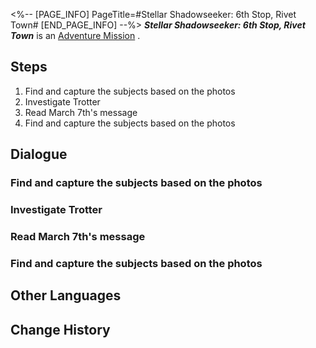 <%-- [PAGE_INFO]
PageTitle=#Stellar Shadowseeker: 6th Stop, Rivet Town#
[END_PAGE_INFO] --%>
{{Stub|Dialogue, characters, and location(s)}}
{{Mission Infobox
|id            = 8002105
|title         = 
|image         = Mission Stellar Shadowseeker: 6th Stop, Rivet Town.png
|type          = Adventure
|event_name    = 
|chapter       = 
|requirements  = 
* Reach [[Trailblaze Level]] 21
* [[Adventure Mission]] ''[[Stellar Shadowseeker: 5th Stop, Boulder Town]]'' completed
|summary       = <!--official mission summary from Fate's Atlas-->
|characters    = <!--characters that appear in this mission-->
|startLocation = <!--location as it intially appears on the mission screen-->
|world         = <!--i.e. Penacony-->
|area          = <!--i.e. A Child's Dream-->
|prev          = 
|next          = Stellar Shadowseeker: 7th Stop, Astral Express
|exp           = 
|credits       = 
|stellarJade   = 
|other         = 
}}
'''''Stellar Shadowseeker: 6th Stop, Rivet Town''''' is an [[Adventure Mission]]<!--in [world]-->.

==Steps==
# Find and capture the subjects based on the photos
# Investigate Trotter
# Read March 7th's message
# Find and capture the subjects based on the photos

<!--
==Gameplay Notes==

--><!--
==Trial Character==

-->
==Dialogue==
{{Stub Dialogue}}
===Find and capture the subjects based on the photos===
{{Mission Description|type=adventure|location=<!--to be added-->|The shadowy object in the photo looks somewhat familiar. It must be something from Rivet Town...}}
{{Dialogue Start}}
:{{tx}}
{{Dialogue End}}

===Investigate Trotter===
{{Mission Description|type=adventure|location=<!--to be added-->|update|The shadowy object in the photo looks somewhat familiar. It must be something from Rivet Town...}}
{{Dialogue Start}}
:{{tx}}
{{Dialogue End}}

===Read March 7th's message===
{{Mission Description|type=adventure|location=<!--to be added-->|update|The shadowy object in the photo looks somewhat familiar. It must be something from Rivet Town...}}
{{Dialogue Start}}
:{{tx}}
{{Dialogue End}}

===Find and capture the subjects based on the photos===
{{Mission Description|type=adventure|location=<!--to be added-->|update|The shadowy object in the photo looks somewhat familiar. It must be something from Rivet Town...}}
{{Dialogue Start}}
:{{tx}}
{{Dialogue End}}

==Other Languages==
{{Other Languages
|en   = Stellar Shadowseeker: 6th Stop, Rivet Town
|zhs  = 星旅寻影•第六站•铆钉镇
|zht  = 星旅尋影•第六站•鉚釘鎮
|ja   = 星々の影を探して・6駅目・リベットタウン
|ko   = 그림자를 찾는 별의 여정•여섯 번째 역•리벳 타운
|es   = Fotografías estelares, 6.ª parada: Villarremache
|fr   = Sur la piste des ombres des étoiles : 6e arrêt, Ville de Rivet
|ru   = Искатели теней: Шестая остановка - Заклёпкоград
|th   = ท่องดาราเฟ้นเงา: สถานีที่ 6 - Rivet Town
|vi   = Tìm Ảnh Hành Trình Sao: Trạm Thứ 6, Thị Trấn Rivet
|de   = Stellarer Schattensucher: Sechster Halt &ndash; Nietstadt
|id   = Penjelajah Bayangan Bintang: Perhentian 6 - Rivet Town
|pt   = Sombrio Estelar: 6ª Parada, Vila dos Rebites
}}

==Change History==
{{Change History|1.5}}
